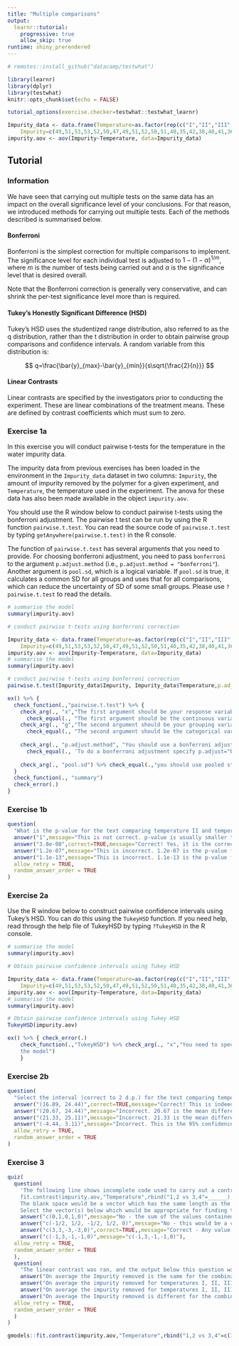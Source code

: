 ```yaml
---
title: "Multiple comparisons"
output: 
  learnr::tutorial:
    progressive: true
    allow_skip: true
runtime: shiny_prerendered
---
```


```r
# remotes::install_github("datacamp/testwhat")

library(learnr)
library(dplyr)
library(testwhat)
knitr::opts_chunk$set(echo = FALSE)

tutorial_options(exercise.checker=testwhat::testwhat_learnr)

Impurity_data <- data.frame(Temperature=as.factor(rep(c("I","II","III","IV","V"), each=6)),
    Impurity=c(49,51,53,53,52,50,47,49,51,52,50,51,40,35,42,38,40,41,36,42,38,39,37,40,55,60,62,63,59,61))
impurity.aov <- aov(Impurity~Temperature, data=Impurity_data)
```

## Tutorial

### Information

We have seen that carrying out multiple tests on the same data has an impact on the overall significance level of your conclusions. For that reason, we introduced methods for carrying out multiple tests. Each of the methods described is summarised below.

#### Bonferroni

Bonferroni is the simplest correction for multiple comparisons to implement. The significance level for each individual test is adjusted to $1−(1−\alpha)^{1/m}$, where $m$ is the number of tests being carried out and $\alpha$ is the significance level that is desired overall.

Note that the Bonferroni correction is generally very conservative, and can shrink the per-test significance level more than is required.

#### Tukey's Honestly Significant Difference (HSD)

Tukey's HSD uses the studentized range distribution, also referred to as the q distribution, rather than the t distribution in order to obtain pairwise group comparisons and confidence intervals. A random variable from this distribution is:

$$
q=\frac{\bar{y}_{max}-\bar{y}_{min}}{s\sqrt{\frac{2}{n}}}
$$

#### Linear Contrasts

Linear contrasts are specified by the investigators prior to conducting the experiment. These are linear combinations of the treatment means. These are defined by contrast coefficients which must sum to zero.

### Exercise 1a
In this exercise you will conduct pairwise t-tests for the temperature in the water impurity data.

The impurity data from previous exercises has been loaded in the environment in the `Impurity_data` dataset in two columns: `Impurity`, the amount of impurity removed by the polymer for a given experiment, and `Temperature`, the temperature used in the experiment. The anova for these data has also been made available in the object `impurity.aov`.

You should use the R window below to conduct pairwise t-tests using the bonferroni adjustment. The pairwise t test can be run by using the R function `pairwise.t.test`. You can read the source code of `pairwise.t.test` by typing `getAnywhere(pairwise.t.test)` in the R console.

The function of `pairwise.t.test` has several arguments that you need to provide. For choosing bonferroni adjustment, you need to pass `bonferroni` to the argument `p.adjust.method` (i.e., `p.adjust.method = "bonferroni"`). Another argument is `pool.sd`, which is a logical variable. If `pool.sd` is true, it calculates a common SD for all groups and uses that for all comparisons, which can reduce the uncertainty of SD of some small groups. Please use `?pairwise.t.test` to read the details.

```r
# summarise the model
summary(impurity.aov)

# conduct pairwise t-tests using bonferroni correction

```

```r
Impurity_data <- data.frame(Temperature=as.factor(rep(c("I","II","III","IV","V"), each=6)),
    Impurity=c(49,51,53,53,52,50,47,49,51,52,50,51,40,35,42,38,40,41,36,42,38,39,37,40,55,60,62,63,59,61))
impurity.aov <- aov(Impurity~Temperature, data=Impurity_data)
# summarise the model
summary(impurity.aov)

# conduct pairwise t-tests using bonferroni correction
pairwise.t.test(Impurity_data$Impurity, Impurity_data$Temperature,p.adjust="bonferroni",pool.sd=T)
```

```r
ex() %>% {
  check_function(.,"pairwise.t.test") %>% {
    check_arg(., "x","The first argument should be your response variable") %>%
      check_equal(., "The first argument should be the continuous variable in your data set")
    check_arg(., "g","The second argument should be your grouping variable") %>%
      check_equal(., "The second argument should be the categorical variable in your data set")
    
    check_arg(., "p.adjust.method", "You should use a bonferroni adjustment for your p-values") %>% 
      check_equal(., 'To do a bonferroni adjustment specify p.adjust="bonferroni"')
    
    check_arg(., "pool.sd") %>% check_equal(.,"you should use pooled standard deviation for a completely randomized design")
  }
  check_function(., "summary")
  check_error(.)
}
```

### Exercise 1b
```r
question(
  "What is the p-value for the text comparing temperature II and temperature IV?",
  answer("1",message="This is not correct. p-value is usually smaller than 1."),
  answer("3.8e-08",correct=TRUE,message="Correct! Yes, it is the correct p-value for the test comparing temperature II and temperature IV."),
  answer("1.2e-07",message="This is incorrect. 1.2e-07 is the p-value for the test comparing temperature II and temperature III."),
  answer("1.1e-13",message="This is incorrect. 1.1e-13 is the p-value for the test comparing temperature III and temperature V."),
  allow_retry = TRUE,
  random_answer_order = TRUE
)
```

### Exercise 2a
Use the R window below to construct pairwise confidence intervals using Tukey's HSD. You can do this using the `TukeyHSD` function. If you need help, read through the help file of TukeyHSD by typing `?TukeyHSD` in the R console.

```r
# summarise the model
summary(impurity.aov)

# Obtain pairwise confidence intervals using Tukey HSD

```

```r
Impurity_data <- data.frame(Temperature=as.factor(rep(c("I","II","III","IV","V"), each=6)),
    Impurity=c(49,51,53,53,52,50,47,49,51,52,50,51,40,35,42,38,40,41,36,42,38,39,37,40,55,60,62,63,59,61))
impurity.aov <- aov(Impurity~Temperature, data=Impurity_data)
# summarise the model
summary(impurity.aov)

# Obtain pairwise confidence intervals using Tukey HSD
TukeyHSD(impurity.aov)
```

```r
ex() %>% { check_error(.)
    check_function(.,"TukeyHSD") %>% check_arg(., "x","You need to specify
    the model")
    }
```

### Exercise 2b

```r
question(
  "Select the interval (correct to 2 d.p.) for the test comparing temperature III and temperature V.",
  answer("(16.89, 24.44)",correct=TRUE,message="Correct! This is indeed the 95% confidence interval for the difference between Temperature V and III as the output from the Tukey HSD shows."),
  answer("(20.67, 24.44)",message="Incorrect. 20.67 is the mean difference between Temperature III and V, not the lower bound."),
  answer("(21.33, 25.11)",message="Incorrect. 21.33 is the mean difference between Temperature IV and V."),
  answer("(-4.44, 3.11)",message="Incorrect. This is the 95% confidence interval of the difference between Temperature IV and III."),
  allow_retry = TRUE,
  random_answer_order = TRUE
)
```


### Exercise 3
```r
quiz(
  question(
    'The following line shows incomplete code used to carry out a contrast of temperatures I and II against temperature III and IV.<br><br>
    fit.contrast(impurity.aov,"Temperature",rbind("1,2 vs 3,4"=______),conf=0.95, df=T)<br><br>
    The blank space would be a vector which has the same length as the number of groups. There are 5 temperatures in this example, therefore the vector that goes in here should be of length 5.
    Select the vector(s) below which would be appropriate for finding the specified cotrast.',
    answer("c(0,1,0,1,0)",message="No - the sum of the values contained within the vector must sum to zero"),
    answer("c(-1/2, 1/2, -1/2, 1/2, 0)",message="No - this would be a contrast for temperatures II and IV compared with temperatures I  and III"),
    answer("c(3,3,-3,-3,0)",correct=TRUE,,message="Correct - Any value can be used in the first 4 positions, values 1 and 2 have to be equal and values 3 and 4 have to be equal. The fifth value must be equal to zero and the whole vector should sum to 0"),
    answer("c(-1,3,-1,-1,0)",message="c(-1,3,-1,-1,0)"),
  allow_retry = TRUE,
  random_answer_order = TRUE
  ),
  question(
    "The linear contrast was ran, and the output below this question was obtained. Select the statement which most agrees with your conclusions.",
    answer("On average the Impurity removed is the same for the combination of temperatures I and II compared to the combination of temperature III and IV.",message="Wrong. The output from this linear contrast clearly shows a significant difference between the combination of Temperatures I and II and that of Temperatures III and IV."),
    answer("On average the impurity removed for temperatures I, II, III and IV are all different",message="Incorrect. This linear contrast just compares the average of temperatures I and II with that of temperature III and IV. It does not compare the impurity between temperature I and II or between temperature III and IV."),
    answer("On average the impurity removed for temperatures I, II, III and IV are all the same",message="Wrong. The output from this linear contrast definitely shows a significant difference between the combination of Temperatures I and II and that of Temperatures III and IV."),
    answer("On average the Impurity removed is different for the combination of temperatures I and II compared to the combination of temperature III and IV.",correct=TRUE,message="Correct! This linear contrast specifically compares the average of temperatures I and II to that of temperature III and IV and the difference is significant."),
  allow_retry = TRUE,
  random_answer_order = TRUE
  )
)
```

```r
gmodels::fit.contrast(impurity.aov,"Temperature",rbind("1,2 vs 3,4"=c(3,3,-3,-3,0)),conf=0.95, df=T)
```

